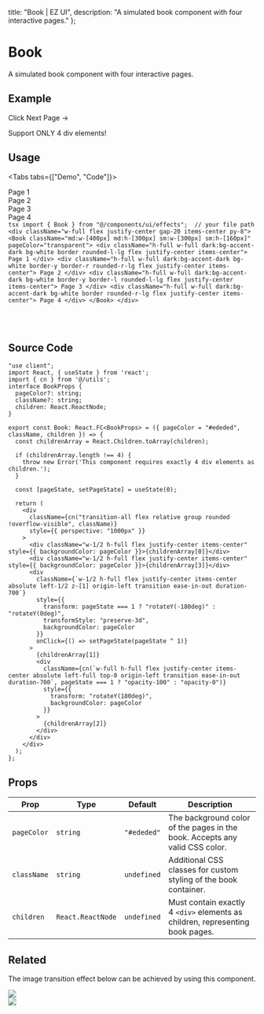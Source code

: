 
  title: "Book | EZ UI",
  description: "A simulated book component with four interactive pages."
};

# Book
A simulated book component with four interactive pages.


## Example

<ExampleBox>
  <Book className="md:w-[600px] md:h-[400px] sm:w-[320px] sm:h-[200px]" pageColor="transparent">
    <div className="h-full w-full dark:bg-accent-dark bg-white border rounded-l-lg flex justify-center items-center">
      <p className="w-4/5 text-sm text-center">Click Next Page →</p>
    </div>
    <div className="h-full w-full dark:bg-accent-dark bg-white border-y border-r rounded-r-lg flex justify-center items-center">
      <Glow className="rounded-lg">
        <div className="w-20 h-20 bg-transparent rounded-lg" />
      </Glow>
    </div>
    <div className="h-full w-full dark:bg-accent-dark bg-white border-y border-l rounded-l-lg flex justify-center items-center">
      <Float intensityY={5}>
        <Glow className="rounded-full" color={["#fb923c", "#22d3ee", "#a78bfa", "#f472b6"]}>
          <div className="w-20 h-20 bg-transparent rounded-full " />
        </Glow>
      </Float>
    </div>
    <div className="h-full w-full dark:bg-accent-dark bg-white border rounded-r-lg flex justify-center items-center">
      <p className="w-4/5 text-sm text-center">Support ONLY 4 div elements!</p>
    </div>
  </Book>
</ExampleBox>

## Usage

<Tabs tabs={["Demo", "Code"]}>
  <Tab title="Demo">
    <div className="w-full flex justify-center gap-20 items-center py-8">
      <Book className="md:w-[400px] md:h-[300px] sm:w-[300px] sm:h-[160px]" pageColor="transparent">
        <div className="h-full w-full dark:bg-accent-dark bg-white border rounded-l-lg flex justify-center items-center">
          Page 1
        </div>
        <div className="h-full w-full dark:bg-accent-dark bg-white border-y border-r rounded-r-lg flex justify-center items-center">
          Page 2
        </div>
        <div className="h-full w-full dark:bg-accent-dark bg-white border-y border-l rounded-l-lg flex justify-center items-center">
          Page 3
        </div>
        <div className="h-full w-full dark:bg-accent-dark bg-white border rounded-r-lg flex justify-center items-center">
          Page 4
        </div>
      </Book>
    </div>
  </Tab>
  <Tab title="Code">
    ```tsx
    import { Book } from "@/components/ui/effects";  // your file path
    <div className="w-full flex justify-center gap-20 items-center py-8">
      <Book className="md:w-[400px] md:h-[300px] sm:w-[300px] sm:h-[160px]" pageColor="transparent">
        <div className="h-full w-full dark:bg-accent-dark bg-white border rounded-l-lg flex justify-center items-center">
          Page 1
        </div>
        <div className="h-full w-full dark:bg-accent-dark bg-white border-y border-r rounded-r-lg flex justify-center items-center">
          Page 2
        </div>
        <div className="h-full w-full dark:bg-accent-dark bg-white border-y border-l rounded-l-lg flex justify-center items-center">
          Page 3
        </div>
        <div className="h-full w-full dark:bg-accent-dark bg-white border rounded-r-lg flex justify-center items-center">
          Page 4
        </div>
      </Book>
    </div>
    ```
  </Tab>
</Tabs>

<br />

<BlogTip text="This component currently support only 4 pages/divs. You can style the width and height of the book container using Tailwind CSS. Each page will occupy half the width of the book container."/>
<br />
<BlogTip text="Even though you can style the page color by changing the pageColor prop, you can still style the color of each page by letting it to occupy the full width and height of the page."/>

## Source Code

```tsx
"use client";
import React, { useState } from 'react';
import { cn } from '@/utils';
interface BookProps {
  pageColor?: string;
  className?: string;
  children: React.ReactNode;
}

export const Book: React.FC<BookProps> = ({ pageColor = "#ededed", className, children }) => {
  const childrenArray = React.Children.toArray(children);

  if (childrenArray.length !== 4) {
    throw new Error('This component requires exactly 4 div elements as children.');
  }

  const [pageState, setPageState] = useState(0);

  return (
    <div
      className={cn("transition-all flex relative group rounded !overflow-visible", className)}
      style={{ perspective: "1000px" }}
    >
      <div className="w-1/2 h-full flex justify-center items-center" style={{ backgroundColor: pageColor }}>{childrenArray[0]}</div>
      <div className="w-1/2 h-full flex justify-center items-center" style={{ backgroundColor: pageColor }}>{childrenArray[3]}</div>
      <div
        className={`w-1/2 h-full flex justify-center items-center absolute left-1/2 z-[1] origin-left transition ease-in-out duration-700`}
        style={{
          transform: pageState === 1 ? "rotateY(-180deg)" : "rotateY(0deg)",
          transformStyle: "preserve-3d",
          backgroundColor: pageColor
        }}
        onClick={() => setPageState(pageState ^ 1)}
      >
        {childrenArray[1]}
        <div
          className={cn(`w-full h-full flex justify-center items-center absolute left-full top-0 origin-left transition ease-in-out duration-700`, pageState === 1 ? "opacity-100" : "opacity-0")}
          style={{
            transform: "rotateY(180deg)",
            backgroundColor: pageColor
          }}
        >
          {childrenArray[2]}
        </div>
      </div>
    </div>
  );
};
```


## Props

| Prop  | Type            | Default   | Description                                                                 |
|-----------------|---------------------|---------------|---------------------------------------------------------------------------------|
| `pageColor`     | `string`           | `"#ededed"`   | The background color of the pages in the book. Accepts any valid CSS color.    |
| `className`     | `string`           | `undefined`   | Additional CSS classes for custom styling of the book container.               |
| `children`      | `React.ReactNode`  | `undefined`   | Must contain exactly 4 `<div>` elements as children, representing book pages.  |

## Related
The image transition effect below can be achieved by using this component.
<br />
<div className="w-full flex justify-center">
  <Book className="md:w-[400px] md:h-[270px] sm:w-[320px] sm:h-[200px]" pageColor="transparent">
    <div className="h-full w-full bg-transparent" />
    <div className="h-full w-full flex justify-center items-center cursor-pointer">
      <Image src="/images/project/3d-book-gallery/img4.jpg" width={900} height={1800} className="w-full h-fit rounded-md"/>
    </div>
    <div className="h-full w-full flex justify-center items-center cursor-pointer">
      <Image src="/images/project/3d-book-gallery/img3.jpg" width={900} height={1800} className="w-full h-fit rounded-md"/>
    </div>
    <div className="h-full w-full bg-transparent" />
  </Book>
</div>
